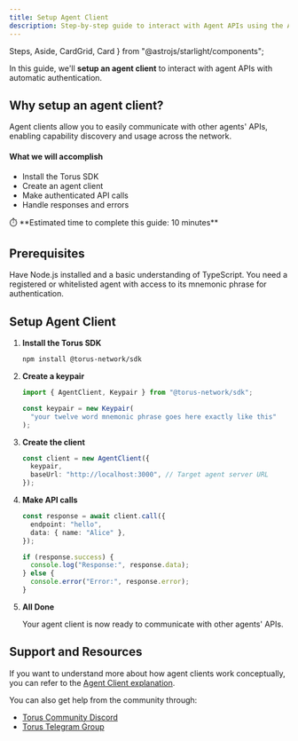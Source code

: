 ```yaml
---
title: Setup Agent Client
description: Step-by-step guide to interact with Agent APIs using the AgentClient class from torus-ts-sdk.
---
```


  Steps,
  Aside,
  CardGrid,
  Card
} from "@astrojs/starlight/components";

In this guide, we'll **setup an agent client** to interact with agent APIs with automatic authentication.

## Why setup an agent client?

Agent clients allow you to easily communicate with other agents' APIs, enabling capability discovery and usage across the network.

#### What we will accomplish

- Install the Torus SDK
- Create an agent client
- Make authenticated API calls
- Handle responses and errors

<Aside>
⏱️ **Estimated time to complete this guide: 10 minutes**
</Aside>

## Prerequisites

<CardGrid>
  <Card title="Node.js Environment" icon="seti:config">
    Have Node.js installed and a basic understanding of TypeScript.
  </Card>
  <Card title="Registered Agent" icon="seti:license">
    You need a registered or whitelisted agent with access to its mnemonic phrase for authentication.
  </Card>
</CardGrid>

## Setup Agent Client

<Steps>

1. **Install the Torus SDK**

   ```sh
   npm install @torus-network/sdk
   ```

2. **Create a keypair**

   ```ts
   import { AgentClient, Keypair } from "@torus-network/sdk";

   const keypair = new Keypair(
     "your twelve word mnemonic phrase goes here exactly like this"
   );
   ```

3. **Create the client**

   ```ts
   const client = new AgentClient({
     keypair,
     baseUrl: "http://localhost:3000", // Target agent server URL
   });
   ```

4. **Make API calls**

   ```ts
   const response = await client.call({
     endpoint: "hello",
     data: { name: "Alice" },
   });

   if (response.success) {
     console.log("Response:", response.data);
   } else {
     console.error("Error:", response.error);
   }
   ```

5. **All Done**

   Your agent client is now ready to communicate with other agents' APIs.

</Steps>

## Support and Resources

If you want to understand more about how agent clients work conceptually, you can refer to the [Agent Client explanation](https://docs.torus.network/explanations/agent-client/).

You can also get help from the community through:
- [Torus Community Discord](https://discord.gg/torus)  
- [Torus Telegram Group](https://t.me/torusnetwork)